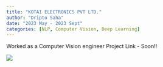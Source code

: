 ```yaml
---
title: "KOTAI ELECTRONICS PVT LTD."
author: "Dripto Saha"
date: "2023 May - 2023 Sept"
categories: [NLP, Computer Vision, Deep Learning]
---
```


Worked as a Computer Vision engineer 
Project Link - Soon!!

![](thumbnail.jpg)

<!-- Since this post doesn't specify an explicit `image`, the first image in the post will be used in the listing page of posts. -->
